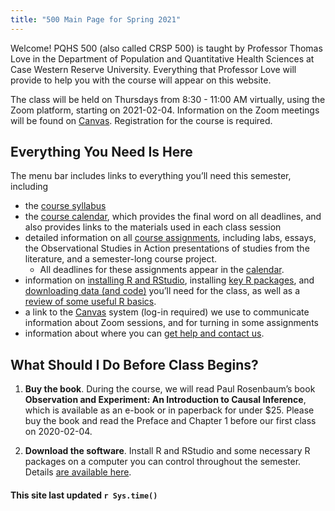 ```yaml
---
title: "500 Main Page for Spring 2021"
---
```


Welcome! PQHS 500 (also called CRSP 500) is taught by Professor Thomas Love in the Department of Population and Quantitative Health Sciences at Case Western Reserve University. Everything that Professor Love will provide to help you with the course will appear on this website.

The class will be held on Thursdays from 8:30 - 11:00 AM virtually, using the Zoom platform, starting on 2021-02-04. Information on the Zoom meetings will be found on [Canvas](https://canvas.case.edu). Registration for the course is required.

## Everything You Need Is Here

The menu bar includes links to everything you'll need this semester, including

- the [course syllabus](https://thomaselove.github.io/500-2021-syllabus/)
- the [course calendar](calendar.html), which provides the final word on all deadlines, and also provides links to the materials used in each class session
- detailed information on all [course assignments](https://thomaselove.github.io/500/project.html), including labs, essays, the Observational Studies in Action presentations of studies from the literature, and a semester-long course project.
    - All deadlines for these assignments appear in the [calendar](calendar.html).
- information on [installing R and RStudio](software_install.html), installing [key R packages](r_packages.html), and [downloading data (and code)](data_index.html) you'll need for the class, as well as a [review of some useful R basics](https://github.com/THOMASELOVE/500-2021/tree/master/r-basics).
- a link to the [Canvas](https://canvas.case.edu/) system (log-in required) we use to communicate information about Zoom sessions, and for turning in some assignments
- information about where you can [get help and contact us](contact.html).

## What Should I Do Before Class Begins?

1. **Buy the book**. During the course, we will read Paul Rosenbaum's book **Observation and Experiment: An Introduction to Causal Inference**, which is available as an e-book or in paperback for under $25. Please buy the book and read the Preface and Chapter 1 before our first class on 2020-02-04.

2. **Download the software**. Install R and RStudio and some necessary R packages on a computer you can control throughout the semester. Details [are available here](software_install.html).

#### This site last updated `r Sys.time()`
